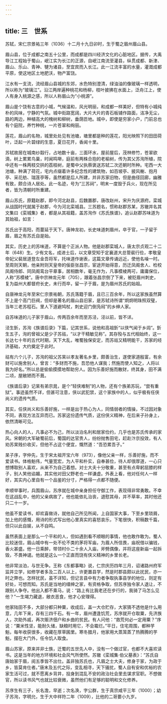 ```yaml
---
---
---
```

title: 三　世系
---




苏轼，宋仁宗景祐三年（1036）十二月十九日卯时，生于蜀之眉州眉山县。

眉山县，位于成都之南五十公里，而成都是四川经济文化的心脏地区。据传，大禹导江工程始于蜀山，岷江实为长江的正源，自岷江南流至灌县，纵贯成都、新津、眉山、乐山、青神、犍为诸县，至宜宾而入长江。此一江流丰富的水量，灌溉成都平原，使这地区土地肥沃，物产富饶。

江水有一支流，流经眉山县城的东郊，水色特别澄清，绿油油的像玻璃一样透明，所以称为“玻璃江”。沿江两岸遍种桃花和杨柳，枝叶披拂在水面上，泛舟江上，使人有身入桃源之感，所以人称眉山为“小桃源”。

眉山是个饶有古意的小城，气候温和，风光明丽，和成都一样美好，但特有小城纯朴的风味，宁静的气氛。城中街路宽阔，大片大片的青石板铺作路面，洁净无尘，路的两边，种植高大的槐树和柳树，垂荫匝地。城中，即使是穷家小户，门前总也有个庭院，养竹种桃，一片苍翠和绚丽。

莲花，眉山的名物，城里处处见有池塘，塘里都是种的莲花，阳光映照下的田田荷叶，泛起一片碧绿的生意，夏日花开，香闻十里。

苏轼故居在城南纱縠行，占地数十亩，三面环水，屋前屋后，茂林修竹，苍翠欲滴，树上累累鸟巢，时闻鸣啭，庭前有两株合抱的老榆树，传为其父苏洵所植，院中还有一株两枝交拱的荔枝树，是蜀中父执蔡褒送苏轼二次还朝时所种。宅西一大池塘，种满了荷花，宅内点缀着许多纪念性的建筑物，如百坡亭、披风榭、抱月亭、采花舫、瑞莲亭等，虽然都是后人所建，并非苏家旧物，但是曲径回廊，幽雅有致，颇合诗人居处。此一名迹，号为“三苏祠”，明末一度毁于兵火，现在所见者，皆为清朝时所重建。

眉山苏氏，原籍赵郡，即今河北赵县，后魏置郡，唐改赵州，宋升为庆源府。栾城从战国时代就属于赵郡，今为河北栾城县。三苏题名，惯称赵郡苏某，苏辙并名其文集曰《栾城集》者，都是从其祖籍，盖苏洵作《苏氏族谱》，追认赵郡苏味道为其始祖，如言：

苏氏出于高阳，而蔓延于天下。唐神龙初，长史味道刺眉州，卒于官，一子留于眉，眉之有苏氏自是始。



其实，历史上的苏味道，不算是个正派人物。他是赵郡栾城人，唐太宗贞观二十二年（648）生。少有文名，成进士后，以文章受知于定襄道大总管裴行俭，孝敬皇帝妃父裴居道登左金吾将军，托味道作谢表，这篇文章传诵远近，使他名噪一时。至周则天朝，他亲附则天皇帝的佞臣张昌宗，宦途开始得意，历迁凤阁舍人、检校凤阁侍郎、同凤阁鸾台平章事，居相数年，毫无作为，凡事模棱两可，庸庸保位，人称“苏模棱”。唐中宗神龙元年（705），跟着张昌宗倒了下来，被贬眉州刺史，复为益州大都督府长史，未行而卒，留一子于眉，是为眉州苏氏的始祖。

自唐神龙元年至宋仁宗景祐朝，苏氏落籍于眉，且已三百余年，所以这家族虽然算不上是个高门巨阀，但却是著名的眉山县旧家，是苏轼诗所谓“炯炯明珠照双璧，当年三老苏程石。里人下道避鸠杖，刺史迎门倒凫舄”的乡绅人家。

自苏味道的儿子家于眉山，传两百余年而至苏泾，泾以前，皆不详。

泾生釿，苏洵《族谱后录》下篇，记其世系，说他和高祖釿“以侠气闻于乡闾”。釿生五子，洵的曾祖父是少子苏祜，“以才干精敏见称”。其存殁与五代相始终，这一长达七十年的五代时期，天下大乱，唯蜀独保安定，而苏祜又精明能干，苏家的经济基础，大约奠定于此时。

祜有六个儿子，苏洵的祖父苏杲以孝友著名乡里，颇善治生，遂使家道殷富，有余财可以施舍别人，曾言：“多财而不施，吾恐他人谋我；然施而使人知之，人将以我为好名。”所以总是偷偷摸摸地帮助穷人。因为乐善好施而散财，终其身，田不满二顷，屋敝陋而不葺。

《族谱后录》记杲有弟宗晁，是个“轻侠难制”的人物，还有个族弟苏玩，“尝有重狱”。事迹虽然不详，但甚可注意，侠以武犯禁，这个家族中的人，似乎极有任侠尚义的遗传气质。

其实，任侠尚义和乐善好施，一样是出于热心为人，同情弱者的情操，不过因对象不同，表现方法互异而已。苏家这份遗传气质，这份侠义精神，在后来子孙身上，依然清晰可见。

热心向人的人，凡事必不为己，所以淡泊名利和居家俭约，几乎也是苏氏传承的家风。宋朝的大军破蜀前后，蜀国的达官贵人，纷纷抛售田宅，赶赴汴京投效，有人劝苏杲贱价收买，但他不占这个便宜，慨然道：“吾恐累吾子。”

杲子序，字仲先，生于宋太祖开宝六年（973），像他父亲一样，乐善好施，而不爱读书。体格魁伟，气量宽宏，为人平和朴实，自奉甚俭，待人却很厚道，一心只想博取别人喜欢，从来不为自己着想。对士大夫十分敬重，甚至有点卑躬屈膝的样子，别人笑他谄媚，其实他对田父野老也一样谦虚。外表上看，他对任何人一样好，其实内心里自有一个品鉴的分寸，严格得一点都不随便。

李顺举事时，兵围眉山，苏序就在城中亲身担任守御工作，表现得非常勇敢。不幸在这战乱中，他的父亲病故了，他也能依礼治丧，退慰其母，并不草率，其时他还只二十一岁。

他虽不爱读书，却欢喜做诗，就他自己所见所闻，上自国家大事，下至乡里琐屑，加上他的感慨，用诗的形式写出他心里真实的喜怒哀乐，下笔很快，积稿数千篇，但只以此自娱，从不自鸣。

虽然表面上是那么一个平和的人，但如遇到看不顺眼的事情，他也敢作敢为。蜀人比较迷信，眉山城中有一处不伦不类的茅将军庙，为眉人所信畏，庙祝借以骗钱，香火甚盛。他一日乘醉，带领村仆二十余人入庙，斧劈偶像，并将这座新庙一起拆毁，不畏神谴。他就是这么一个正直而饶有侠义精神的乡里长老。

他非常淡泊，与世无争。王称《东都事略》说，仁宗庆历四年三月，诏诸路州府军监并立学，如修学者多及二百人以上，许更置县学，然是时郡县颇以此扰民，亦一时之弊也。怎样扰民，虽不详知，但记言县中有力者争取执事县学的地位，则定有好处，可想而知。苏氏是当地的缙绅之家，有资格争取，但苏序独令家人退让，不跟别人争夺。他出入都不乘马，说：“路上有比我老还在步行的，我骑了马怎么见他？”一生竭力藏退，敝衣恶食，他才心安理得。

他家陆田不多，大部分都只种粟，收成后，盖一大仓贮存，大家猜不透他是什么用意，几年下来，存有三四千石。有一年，眉州遭逢饥荒，苏序就开仓取粟，先济族人，次助外戚，再次赈济佃户和乡曲的贫民。有人问他：“救荒何必一定用粟？”序说：“粟米性坚，能耐久储，缺粮时用它，不会霉烂。”平日，住宅周围，都种芋魁，每年收获很多，收藏在厚草囷里。寒冬腊月，他家用大蒸笼蒸了热腾腾的芋魁，摆在大门外，任令饥人取食。

眉山苏家，原来并非士族，迁蜀的五世先人中，没有一个做过官，也都不大喜欢读书。这是当年的地方环境和社会风气所使然。苏辙《栾城集·伯父墓表》：“苏氏自唐始家于眉，阅五季皆不出仕。盖非独苏氏也，凡眉之士大夫，修身于家，为政于乡，皆莫肯仕者。”唐末及五代之际，变乱相寻，天下骚扰，蜀人自有安和优裕的农家生活可过，就不愿离乡背井，投身到混乱不安的政治社会里去谋求官职。不想做官，所以读书风气也就比较衰微，虽然他们有足够的聪明和文化修养。

苏序生有三子，长名澹，早逝；次名涣，字公群，生于真宗咸平三年（1000）；幼子苏洵，字明允，生于大中祥符二年（1009），比他的二哥要小九岁。